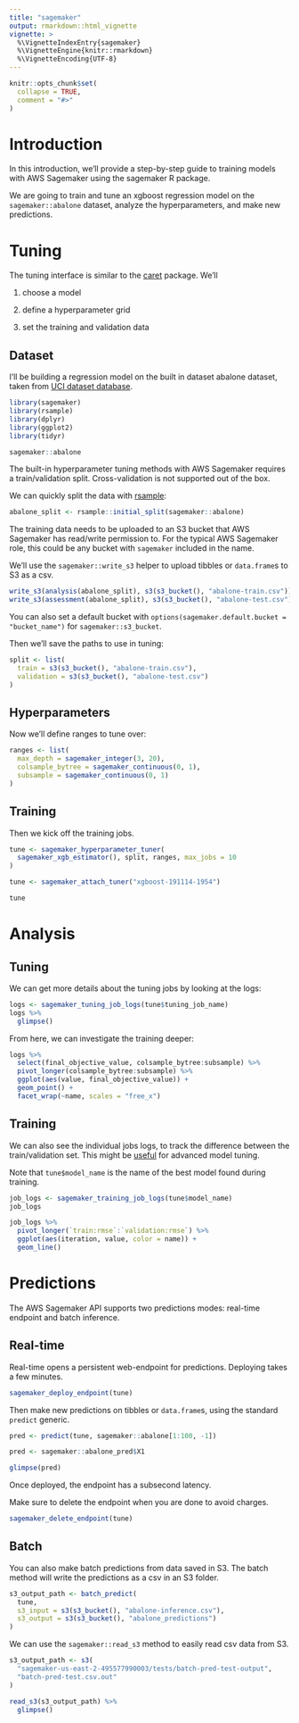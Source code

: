 ```yaml
---
title: "sagemaker"
output: rmarkdown::html_vignette
vignette: >
  %\VignetteIndexEntry{sagemaker}
  %\VignetteEngine{knitr::rmarkdown}
  %\VignetteEncoding{UTF-8}
---
```


```r
knitr::opts_chunk$set(
  collapse = TRUE,
  comment = "#>"
)
```

# Introduction

In this introduction, 
we'll provide a step-by-step guide to training models with
AWS Sagemaker using the sagemaker R package.

We are going to train and tune an xgboost regression model 
on the `sagemaker::abalone` dataset, 
analyze the hyperparameters,
and make new predictions.

# Tuning

The tuning interface is similar to the 
[caret](https://github.com/topepo/caret)
package. We'll

1. choose a model

2. define a hyperparameter grid

3. set the training and validation data

## Dataset

I'll be building a regression model on the
built in dataset abalone dataset, 
taken from 
[UCI dataset database](https://archive.ics.uci.edu/ml/machine-learning-databases/abalone/abalone.data).

```r
library(sagemaker)
library(rsample)
library(dplyr)
library(ggplot2)
library(tidyr)

sagemaker::abalone
```

The built-in hyperparameter tuning methods with AWS Sagemaker
requires a train/validation split.
Cross-validation is not supported out of the box.

We can quickly split the data with 
[rsample](https://github.com/tidymodels/rsample):

```r
abalone_split <- rsample::initial_split(sagemaker::abalone)
```

The training data needs to be uploaded to an S3 bucket
that AWS Sagemaker has read/write permission to. 
For the typical AWS Sagemaker role, 
this could be any bucket with `sagemaker` included in the name.

We'll use the `sagemaker::write_s3` helper to upload
tibbles or `data.frame`s to S3 as a csv.

```r
write_s3(analysis(abalone_split), s3(s3_bucket(), "abalone-train.csv"))
write_s3(assessment(abalone_split), s3(s3_bucket(), "abalone-test.csv"))
```

You can also set a default bucket with 
`options(sagemaker.default.bucket = "bucket_name")` for 
`sagemaker::s3_bucket`.

Then we'll save the paths to use in tuning:

```r
split <- list(
  train = s3(s3_bucket(), "abalone-train.csv"),
  validation = s3(s3_bucket(), "abalone-test.csv")
)
```

## Hyperparameters

Now we'll define ranges to tune over:

```r
ranges <- list(
  max_depth = sagemaker_integer(3, 20),
  colsample_bytree = sagemaker_continuous(0, 1),
  subsample = sagemaker_continuous(0, 1)
)
```


## Training

Then we kick off the training jobs.

```r
tune <- sagemaker_hyperparameter_tuner(
  sagemaker_xgb_estimator(), split, ranges, max_jobs = 10
)
```

```r
tune <- sagemaker_attach_tuner("xgboost-191114-1954")
```

```r
tune
```


# Analysis

## Tuning

We can get more details about the tuning jobs 
by looking at the logs:

```r
logs <- sagemaker_tuning_job_logs(tune$tuning_job_name)
logs %>%
  glimpse()
```

From here,
we can investigate the training deeper:

```r
logs %>%
  select(final_objective_value, colsample_bytree:subsample) %>%
  pivot_longer(colsample_bytree:subsample) %>%
  ggplot(aes(value, final_objective_value)) +
  geom_point() +
  facet_wrap(~name, scales = "free_x")
```

## Training

We can also see the individual jobs logs,
to track the difference between the train/validation set.
This might be [useful](https://medium.com/data-design/xgboost-hi-im-gamma-what-can-i-do-for-you-and-the-tuning-of-regularization-a42ea17e6ab6) 
for advanced model tuning.

Note that `tune$model_name` is the name of the best model
found during training.


```r
job_logs <- sagemaker_training_job_logs(tune$model_name)
job_logs
```

```r
job_logs %>%
  pivot_longer(`train:rmse`:`validation:rmse`) %>%
  ggplot(aes(iteration, value, color = name)) +
  geom_line()
```

# Predictions

The AWS Sagemaker API supports two predictions modes:
real-time endpoint and batch inference.

## Real-time

Real-time opens a persistent web-endpoint
for predictions. Deploying takes a few minutes.

```r
sagemaker_deploy_endpoint(tune)
```

Then make new predictions on tibbles or `data.frame`s,
using the standard `predict` generic.

```r
pred <- predict(tune, sagemaker::abalone[1:100, -1])
```

```r
pred <- sagemaker::abalone_pred$X1
```

```r
glimpse(pred)
```

Once deployed, the endpoint has a subsecond latency.

Make sure to delete the endpoint when you are done to avoid charges.

```r
sagemaker_delete_endpoint(tune)
```


## Batch

You can also make batch predictions from data saved in S3.
The batch method will write the predictions as a csv in an S3 folder.

```r
s3_output_path <- batch_predict(
  tune, 
  s3_input = s3(s3_bucket(), "abalone-inference.csv"),
  s3_output = s3(s3_bucket(), "abalone_predictions")
)
```

We can use the `sagemaker::read_s3` method to easily read
csv data from S3.

```r
s3_output_path <- s3(
  "sagemaker-us-east-2-495577990003/tests/batch-pred-test-output",
  "batch-pred-test.csv.out"
)
```

```r
read_s3(s3_output_path) %>%
  glimpse()
```

